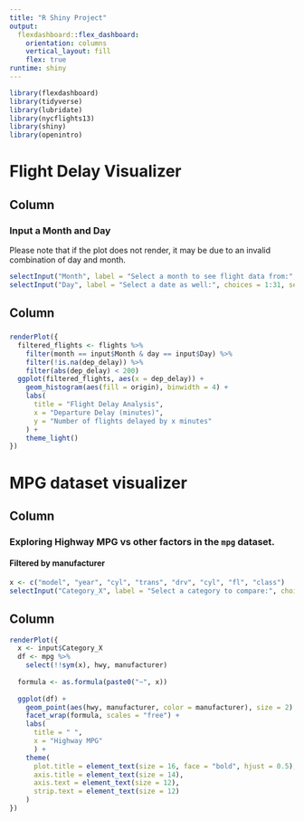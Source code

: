 ```yaml
---
title: "R Shiny Project"
output: 
  flexdashboard::flex_dashboard:
    orientation: columns
    vertical_layout: fill
    flex: true
runtime: shiny
---
```


```r
library(flexdashboard)
library(tidyverse)
library(lubridate)
library(nycflights13)
library(shiny)
library(openintro)
```

Flight Delay Visualizer
===

Column {.sidebar}
---

### Input a Month and Day

Please note that if the plot does not render, it may be due to an invalid combination of day and month. 


```r
selectInput("Month", label = "Select a month to see flight data from:", choices = 1:12, selected = 1)
selectInput("Day", label = "Select a date as well:", choices = 1:31, selected = 1)
```



Column
---



### 

```r
renderPlot({
  filtered_flights <- flights %>%
    filter(month == input$Month & day == input$Day) %>%
    filter(!is.na(dep_delay)) %>%
    filter(abs(dep_delay) < 200)
  ggplot(filtered_flights, aes(x = dep_delay)) +
    geom_histogram(aes(fill = origin), binwidth = 4) +
    labs(
      title = "Flight Delay Analysis",
      x = "Departure Delay (minutes)",
      y = "Number of flights delayed by x minutes"
    ) +
    theme_light()
})
```





MPG dataset visualizer
===


Column {.sidebar}
---


### Exploring Highway MPG vs other factors in the `mpg` dataset.

#### Filtered by manufacturer

```r
x <- c("model", "year", "cyl", "trans", "drv", "cyl", "fl", "class")
selectInput("Category_X", label = "Select a category to compare:", choices = x, selected = "year")
```


Column
---


```r
renderPlot({
  x <- input$Category_X
  df <- mpg %>%
    select(!!sym(x), hwy, manufacturer)
  
  formula <- as.formula(paste0("~", x))
  
  ggplot(df) +
    geom_point(aes(hwy, manufacturer, color = manufacturer), size = 2) +
    facet_wrap(formula, scales = "free") +
    labs(
      title = " ",
      x = "Highway MPG"
      ) +
    theme(
      plot.title = element_text(size = 16, face = "bold", hjust = 0.5),
      axis.title = element_text(size = 14),
      axis.text = element_text(size = 12),
      strip.text = element_text(size = 12)
    )
})
```